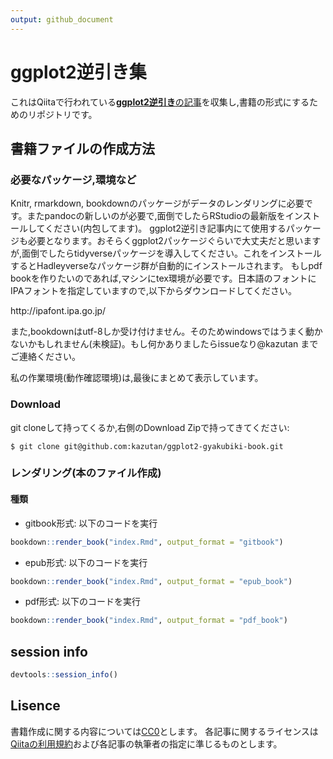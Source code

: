 ```yaml
---
output: github_document
---
```


# ggplot2逆引き集

これはQiitaで行われている[**ggplot2逆引き**の記事](http://qiita.com/tags/ggplot2%E9%80%86%E5%BC%95%E3%81%8D)を収集し,書籍の形式にするためのリポジトリです。

## 書籍ファイルの作成方法

### 必要なパッケージ,環境など
Knitr, rmarkdown, bookdownのパッケージがデータのレンダリングに必要です。またpandocの新しいのが必要で,面倒でしたらRStudioの最新版をインストールしてください(内包してます)。
ggplot2逆引き記事内にて使用するパッケージも必要となります。おそらくggplot2パッケージぐらいで大丈夫だと思いますが,面倒でしたらtidyverseパッケージを導入してください。これをインストールするとHadleyverseなパッケージ群が自動的にインストールされます。
もしpdf bookを作りたいのであれば,マシンにtex環境が必要です。日本語のフォントにIPAフォントを指定していますので,以下からダウンロードしてください。

http://ipafont.ipa.go.jp/

また,bookdownはutf-8しか受け付けません。そのためwindowsではうまく動かないかもしれません(未検証)。もし何かありましたらissueなり@kazutan までご連絡ください。

私の作業環境(動作確認環境)は,最後にまとめて表示しています。

### Download

git cloneして持ってくるか,右側のDownload Zipで持ってきてください:

```
$ git clone git@github.com:kazutan/ggplot2-gyakubiki-book.git
```

### レンダリング(本のファイル作成)

#### 種類

- gitbook形式: 以下のコードを実行
```r
bookdown::render_book("index.Rmd", output_format = "gitbook")
```
- epub形式: 以下のコードを実行
```r
bookdown::render_book("index.Rmd", output_format = "epub_book")
```
- pdf形式: 以下のコードを実行
```r
bookdown::render_book("index.Rmd", output_format = "pdf_book")
```

## session info

```r
devtools::session_info()
```

## Lisence
書籍作成に関する内容については[CC0](https://creativecommons.org/publicdomain/zero/1.0/)とします。
各記事に関するライセンスは[Qiitaの利用規約](http://qiita.com/terms)および各記事の執筆者の指定に準じるものとします。